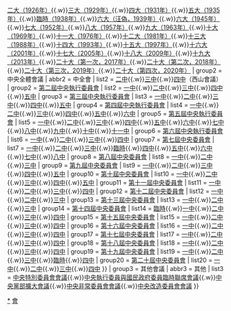 {{Navbox with collapsible groups
| name = 中國國民黨會議
| title = {{KMT}}[[中國國民黨會議列表|會議]]
| state = {{{state|autocollapse}}}
| selected = {{{1}}}
| group1 = [[中國國民黨全國代表大會|全國代表大會]]
| abbr1 = 全代會
| list1 = [[中國國民黨第一次全國代表大會|一大（1924年）]]{{.w}}[[中国国民党第二次全国代表大会|二大（1926年）]]{{.w}}[[中国国民党第三次全国代表大会|三大（1929年）]]{{.w}}[[中国国民党第四次全国代表大会|四大（1931年）]]{{.w}}[[中国国民党第五次全国代表大会|五大（1935年）]]{{.w}}[[中國國民黨臨時全國代表大會|臨時（1938年）]]{{.w}}[[中國國民黨第六次全國代表大會 (汪精衛政權)|六大（汪偽，1939年）]]{{.w}}[[中國國民黨第六次全國代表大會|六大（1945年）]]{{.w}}[[中國國民黨第七次全國代表大會|七大（1952年）]]{{.w}}[[中國國民黨第八次全國代表大會|八大（1957年）]]{{.w}}[[中國國民黨第九次全國代表大會|九大（1963年）]]{{.w}}[[中國國民黨第十次全國代表大會|十大（1969年）]]{{.w}}[[中國國民黨第十一次全國代表大會|十一大（1976年）]]{{.w}}[[中國國民黨第十二次全國代表大會|十二大（1981年）]]{{.w}}[[中國國民黨第十三次全國代表大會|十三大（1988年）]]{{.w}}[[中國國民黨第十四次全國代表大會|十四大（1993年）]]{{.w}}[[中國國民黨第十五次全國代表大會|十五大（1997年）]]{{.w}}[[中國國民黨第十六次全國代表大會|十六大（2001年）]]{{.w}}[[中國國民黨第十七次全國代表大會|十七大（2005年）]]{{.w}}[[中國國民黨第十八次全國代表大會|十八大（2009年）]]{{.w}}[[中國國民黨第十九次全國代表大會|十九大（2013年）]]{{.w}}[[中國國民黨第二十屆第一次全國代表大會|二十大（第一次，2017年）]]{{.w}}[[中國國民黨第二十屆第二次全國代表大會|二十大（第二次，2018年）]]{{.w}}[[中國國民黨第二十屆第三次全國代表大會|二十大（第三次，2019年）]]{{.w}}[[中國國民黨第二十屆第四次全國代表大會|二十大（第四次，2020年）]]
| group2 = 中央全體會議
| abbr2 = 中全會
| list2 = {{Navbox|child
| group1 = [[中國國民黨第一屆中央執行委員會|第一屆中央執行委員會]]
| list1 = [[中國國民黨第一屆中央執行委員會第一次全體會議|一中]]{{.w}}[[中國國民黨第一屆中央執行委員會第二次全體會議|二中]]{{.w}}[[中國國民黨第一屆中央執行委員會第三次全體會議|三中]]{{.w}}[[西山會議|四中]]（西山會議）
| group2 = [[中國國民黨第二屆中央執行委員會|第二屆中央執行委員會]]
| list2 = [[中國國民黨第二屆中央執行委員會第一次全體會議|一中]]{{.w}}[[中國國民黨第二屆中央執行委員會第二次全體會議|二中]]{{.w}}[[中國國民黨第二屆中央執行委員會第三次全體會議|三中]]{{.w}}[[中國國民黨第二屆中央執行委員會第四次全體會議|四中]]{{.w}}[[中國國民黨第二屆中央執行委員會第五次全體會議|五中]]
| group3 = [[中國國民黨第三屆中央執行委員會|第三屆中央執行委員會]]
| list3 = [[中國國民黨第三屆中央執行委員會第一次全體會議|一中]]{{.w}}[[中國國民黨第三屆中央執行委員會第二次全體會議|二中]]{{.w}}[[中國國民黨第三屆中央執行委員會第三次全體會議|三中]]{{.w}}[[中國國民黨第三屆中央執行委員會第四次全體會議|四中]]{{.w}}[[中國國民黨第三屆中央執行委員會第五次全體會議|五中]]
| group4 = [[中國國民黨第四屆中央執行委員會|第四屆中央執行委員會]]
| list4 = [[中國國民黨第四屆中央執行委員會第一次全體會議|一中]]{{.w}}[[中國國民黨第四屆中央執行委員會第二次全體會議|二中]]{{.w}}[[中國國民黨第四屆中央執行委員會第三次全體會議|三中]]{{.w}}[[中國國民黨第四屆中央執行委員會第四次全體會議|四中]]{{.w}}[[中國國民黨第四屆中央執行委員會第五次全體會議|五中]]{{.w}}[[中國國民黨第四屆中央執行委員會第六次全體會議|六中]]
| group5 = [[中國國民黨第五屆中央執行委員會|第五屆中央執行委員會]]
| list5 = [[中國國民黨第五屆中央執行委員會第一次全體會議|一中]]{{.w}}[[中國國民黨第五屆中央執行委員會第二次全體會議|二中]]{{.w}}[[中國國民黨第五屆中央執行委員會第三次全體會議|三中]]{{.w}}[[中國國民黨第五屆中央執行委員會第四次全體會議|四中]]{{.w}}[[中國國民黨第五屆中央執行委員會第五次全體會議|五中]]{{.w}}[[中國國民黨第五屆中央執行委員會第六次全體會議|六中]]{{.w}}[[中國國民黨第五屆中央執行委員會第七次全體會議|七中]]{{.w}}[[中國國民黨第五屆中央執行委員會第八次全體會議|八中]]{{.w}}[[中國國民黨第五屆中央執行委員會第九次全體會議|九中]]{{.w}}[[中國國民黨第五屆中央執行委員會第十次全體會議|十中]]{{.w}}[[中國國民黨第五屆中央執行委員會第十一次全體會議|十一中]]
| group6 = [[中國國民黨第六屆中央執行委員會|第六屆中央執行委員會]]
| list6 = [[中國國民黨第六屆中央執行委員會第一次全體會議|一中]]{{.w}}[[中國國民黨第六屆中央執行委員會第二次全體會議|二中]]{{.w}}[[中國國民黨第六屆中央執行委員會第三次全體會議|三中]]{{.w}}[[中國國民黨第六屆中央執行委員會第四次全體會議|四中]]
| group7 = [[中國國民黨第七屆中央委員會|第七屆中央委員會]]
| list7 = [[中國國民黨第七屆中央委員會第一次全體會議|一中]]{{.w}}[[中國國民黨第七屆中央委員會第二次全體會議|二中]]{{.w}}[[中國國民黨第七屆中央委員會第三次全體會議|三中]]{{.w}}[[中國國民黨第七屆中央委員會臨時全體會議|臨時]]{{.w}}[[中國國民黨第七屆中央委員會第四次全體會議|四中]]{{.w}}[[中國國民黨第七屆中央委員會第五次全體會議|五中]]{{.w}}[[中國國民黨第七屆中央委員會第六次全體會議|六中]]{{.w}}[[中國國民黨第七屆中央委員會第七次全體會議|七中]]{{.w}}[[中國國民黨第七屆中央委員會第八次全體會議|八中]]
| group8 = [[中國國民黨第八屆中央委員會|第八屆中央委員會]]
| list8 = [[中國國民黨第八屆中央委員會第一次全體會議|一中]]{{.w}}[[中國國民黨第八屆中央委員會第二次全體會議|二中]]{{.w}}[[中國國民黨第八屆中央委員會第三次全體會議|三中]]
| group9 = [[中國國民黨第九屆中央委員會|第九屆中央委員會]]
| list9 = [[中國國民黨第九屆中央委員會第一次全體會議|一中]]{{.w}}[[中國國民黨第九屆中央委員會第二次全體會議|二中]]{{.w}}[[中國國民黨第九屆中央委員會第三次全體會議|三中]]{{.w}}[[中國國民黨第九屆中央委員會第四次全體會議|四中]]{{.w}}[[中國國民黨第九屆中央委員會第五次全體會議|五中]]
| group10 = [[中國國民黨第十屆中央委員會|第十屆中央委員會]]
| list10 = [[中國國民黨第十屆中央委員會第一次全體會議|一中]]{{.w}}[[中國國民黨第十屆中央委員會第二次全體會議|二中]]{{.w}}[[中國國民黨第十屆中央委員會第三次全體會議|三中]]{{.w}}[[中國國民黨第十屆中央委員會第四次全體會議|四中]]{{.w}}[[中國國民黨第十屆中央委員會第五次全體會議|五中]]
| group11 = [[中國國民黨第十一屆中央委員會|第十一屆中央委員會]]
| list11 = [[中國國民黨第十一屆中央委員會第一次全體會議|一中]]{{.w}}[[中國國民黨第十一屆中央委員會第二次全體會議|二中]]{{.w}}[[中國國民黨第十一屆中央委員會第三次全體會議|三中]]{{.w}}[[中國國民黨第十一屆中央委員會第四次全體會議|四中]]
| group12 = [[中國國民黨第十二屆中央委員會|第十二屆中央委員會]]
| list12 = [[中國國民黨第十二屆中央委員會第一次全體會議|一中]]{{.w}}[[中國國民黨第十二屆中央委員會第二次全體會議|二中]]{{.w}}[[中國國民黨第十二屆中央委員會第三次全體會議|三中]]
| group13 = [[中國國民黨第十三屆中央委員會|第十三屆中央委員會]]
| list13 = [[中國國民黨第十三屆中央委員會第一次全體會議|一中]]{{.w}}[[中國國民黨第十三屆中央委員會第二次全體會議|二中]]{{.w}}[[中國國民黨第十三屆中央委員會第三次全體會議|三中]]
| group14 = [[中國國民黨第十四屆中央委員會|第十四屆中央委員會]]
| list14 = [[中國國民黨第十四屆中央委員會臨時全體會議|臨時]]{{.w}}[[中國國民黨第十四屆中央委員會第一次全體會議|一中]]{{.w}}[[中國國民黨第十四屆中央委員會第二次全體會議|二中]]{{.w}}[[中國國民黨第十四屆中央委員會第三次全體會議|三中]]{{.w}}[[中國國民黨第十四屆中央委員會第四次全體會議|四中]]
| group15 = [[中國國民黨第十五屆中央委員會|第十五屆中央委員會]]
| list15 = [[中國國民黨第十五屆中央委員會第一次全體會議|一中]]{{.w}}[[中國國民黨第十五屆中央委員會第二次全體會議|二中]]{{.w}}[[中國國民黨第十五屆中央委員會第三次全體會議|三中]]{{.w}}[[中國國民黨第十五屆中央委員會第四次全體會議|四中]]
| group16 = [[中國國民黨第十六屆中央委員會|第十六屆中央委員會]]
| list16 = [[中國國民黨第十六屆中央委員會第一次全體會議|一中]]{{.w}}[[中國國民黨第十六屆中央委員會第二次全體會議|二中]]{{.w}}[[中國國民黨第十六屆中央委員會第三次全體會議|三中]]{{.w}}[[中國國民黨第十六屆中央委員會第四次全體會議|四中]]
| group17 = [[中國國民黨第十七屆中央委員會|第十七屆中央委員會]]
| list17 = [[中國國民黨第十七屆中央委員會第一次全體會議|一中]]{{.w}}[[中國國民黨第十七屆中央委員會第二次全體會議|二中]]{{.w}}[[中國國民黨第十七屆中央委員會第三次全體會議|三中]]{{.w}}[[中國國民黨第十七屆中央委員會第四次全體會議|四中]]
| group18 = [[中國國民黨第十八屆中央委員會|第十八屆中央委員會]]
| list18 = [[中國國民黨第十八屆中央委員會第一次全體會議|一中]]{{.w}}[[中國國民黨第十八屆中央委員會第二次全體會議|二中]]{{.w}}[[中國國民黨第十八屆中央委員會第三次全體會議|三中]]{{.w}}[[中國國民黨第十八屆中央委員會第四次全體會議|四中]]
| group19 = [[中國國民黨第十九屆中央委員會|第十九屆中央委員會]]
| list19 = [[中國國民黨第十九屆中央委員會第一次全體會議|一中]]{{.w}}[[中國國民黨第十九屆中央委員會第二次全體會議|二中]]{{.w}}[[中國國民黨第十九屆中央委員會第三次全體會議|三中]]{{.w}}[[中國國民黨第十九屆中央委員會臨時全體會議|臨時]]{{.w}}[[中國國民黨第十九屆中央委員會第四次全體會議|四中]]
| group20 = [[中國國民黨第二十屆中央委員會|第二十屆中央委員會]]
| list20 = [[中國國民黨第二十屆中央委員會第一次全體會議|一中]]{{.w}}[[中國國民黨第二十屆中央委員會第二次全體會議|二中]]{{.w}}[[中國國民黨第二十屆中央委員會第三次全體會議|三中]]{{.w}}[[中國國民黨第二十屆中央委員會第四次全體會議|四中]]
}}
| group3 = 其他會議
| abbr3 = 其他
| list3 = [[中國國民黨中央特別委員會會議|中央特別委員會會議]]{{.w}}[[中國國民黨中央執行委員與國民政府委員臨時聯席會議|中央執行委員與國民政府委員臨時聯席會議]]{{.w}}[[中國國民黨中央黨部擴大會議|中央黨部擴大會議]]{{.w}}[[中國國民黨中央非常委員會會議|中央非常委員會會議]]{{.w}}[[中國國民黨中央改造委員會會議|中央改造委員會會議]]
}}<noinclude>
{{Collapsible option}}
[[Category:中國國民黨會議|*]]
[[Category:中國國民黨模板|會]]
</noinclude>